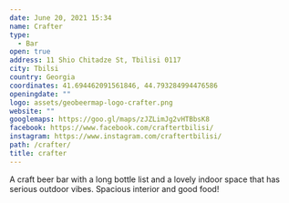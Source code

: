 ```yaml
---
date: June 20, 2021 15:34
name: Crafter
type:
  - Bar
open: true
address: 11 Shio Chitadze St, Tbilisi 0117
city: Tbilsi
country: Georgia
coordinates: 41.694462091561846, 44.793284994476586
openingdate: ""
logo: assets/geobeermap-logo-crafter.png
website: ""
googlemaps: https://goo.gl/maps/zJZLimJg2vHTBbsK8
facebook: https://www.facebook.com/craftertbilisi/
instagram: https://www.instagram.com/craftertbilisi/
path: /crafter/
title: crafter
---
```

A craft beer bar with a long bottle list and a lovely indoor space that has serious outdoor vibes. Spacious interior and good food!